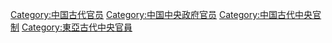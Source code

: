 [[Category:中国古代官员|Category:中国古代官员]]
[[Category:中国中央政府官员|Category:中国中央政府官员]]
[[Category:中国古代中央官制|Category:中国古代中央官制]]
[[Category:東亞古代中央官員|Category:東亞古代中央官員]]